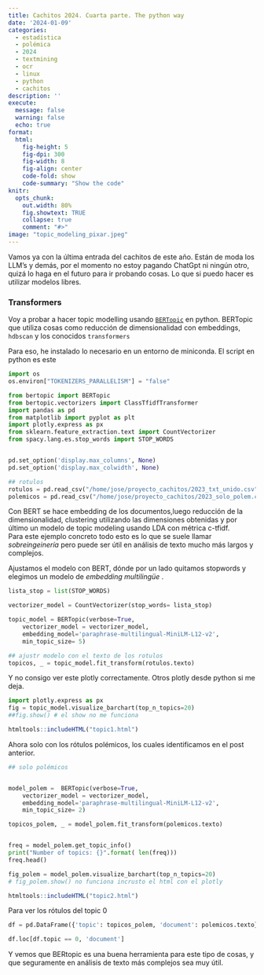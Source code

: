 ```yaml
---
title: Cachitos 2024. Cuarta parte. The python way
date: '2024-01-09'
categories: 
  - estadística
  - polémica
  - 2024
  - textmining
  - ocr
  - linux
  - python
  - cachitos
description: ''
execute: 
  message: false
  warning: false
  echo: true
format: 
  html: 
    fig-height: 5
    fig-dpi: 300
    fig-width: 8
    fig-align: center
    code-fold: show
    code-summary: "Show the code"
knitr:
  opts_chunk:
    out.width: 80%
    fig.showtext: TRUE
    collapse: true
    comment: "#>"
image: "topic_modeling_pixar.jpeg"
---
```


Vamos ya con la última entrada del cachitos de este año. Están de moda los LLM's y demás, por el momento no estoy pagando ChatGpt ni ningún otro, quizá lo haga en el futuro para ir probando cosas. Lo que si puedo hacer es utilizar modelos libres. 



### Transformers

Voy a probar a hacer topic modelling usando [`BERTopic`](https://maartengr.github.io/BERTopic/index.html) en python. BERTopic que utiliza cosas como reducción de dimensionalidad con embeddings, `hdbscan` y los conocidos `transformers` 

Para eso, he instalado lo necesario en un entorno de miniconda. El script en python es este 

```python
import os
os.environ["TOKENIZERS_PARALLELISM"] = "false"

from bertopic import BERTopic
from bertopic.vectorizers import ClassTfidfTransformer
import pandas as pd
from matplotlib import pyplot as plt
import plotly.express as px
from sklearn.feature_extraction.text import CountVectorizer
from spacy.lang.es.stop_words import STOP_WORDS


pd.set_option('display.max_columns', None)
pd.set_option('display.max_colwidth', None)
```


```python
## rotulos 
rotulos = pd.read_csv("/home/jose/proyecto_cachitos/2023_txt_unido.csv")
polemicos = pd.read_csv("/home/jose/proyecto_cachitos/2023_solo_polem.csv")
```



Con BERT se hace embedding de los documentos,luego reducción de la dimensionalidad, clustering utilizando las dimensiones obtenidas y por último un modelo de topic modeling usando LDA con métrica c-tfidf.  
Para este ejemplo concreto todo esto es lo que se suele llamar _sobreingeinería_ pero puede ser útil en análisis de texto mucho más largos y complejos. 

Ajustamos el modelo con BERT, dónde por un lado quitamos stopwords y elegimos un modelo de *embedding multilingüe* . 

```python

lista_stop = list(STOP_WORDS) 

vectorizer_model = CountVectorizer(stop_words= lista_stop)

topic_model = BERTopic(verbose=True, 
    vectorizer_model = vectorizer_model, 
    embedding_model='paraphrase-multilingual-MiniLM-L12-v2',
    min_topic_size= 5)

## ajustr modelo con el texto de los rotulos
topicos, _ = topic_model.fit_transform(rotulos.texto)

```

Y no consigo ver este plotly correctamente. Otros plotly desde python si me deja. 

``` python

import plotly.express as px
fig = topic_model.visualize_barchart(top_n_topics=20)
##fig.show() # el show no me funciona


```



```r
htmltools::includeHTML("topic1.html")
```




Ahora solo con los rótulos polémicos, los cuales identificamos en el post anterior. 


```python
## solo polémicos


model_polem =  BERTopic(verbose=True, 
    vectorizer_model = vectorizer_model,
    embedding_model='paraphrase-multilingual-MiniLM-L12-v2',
    min_topic_size= 2)

topicos_polem, _ = model_polem.fit_transform(polemicos.texto)


freq = model_polem.get_topic_info()
print("Number of topics: {}".format( len(freq)))
freq.head()
```


```python

fig_polem = model_polem.visualize_barchart(top_n_topics=20)
# fig_polem.show() no funciona incrusto el html con el plotly
```


```r
htmltools::includeHTML("topic2.html")
```


Para ver los rótulos del topic 0 
 
```python
df = pd.DataFrame({'topic': topicos_polem, 'document': polemicos.texto})

df.loc[df.topic == 0, 'document']
```


Y vemos que BERtopic es una buena herramienta para este tipo de cosas, y que seguramente en análisis de texto más complejos sea muy útil. 



